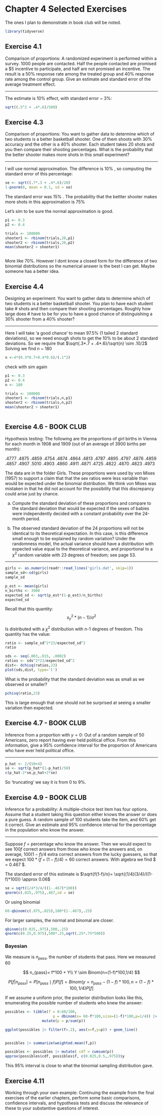 # Chapter 4 Selected Exercises

The ones I plan to demonstrate in book club will be noted.

```r
library(tidyverse)
```


## Exercise 4.1

Comparison of proportions: A randomized experiment is performed within a survey. 1000 people are contacted. Half the people contacted are promised a $5 incentive to participate, and half are not promised an incentive. The result is a 50% response rate among the treated group and 40% response rate among the control group. Give an estimate and standard error of the average treatment effect.

---

The estimate is 10% effect, with standard error ~ 3%:

```r
sqrt((.5^2 + .4*.6)/500)

```



## Exercise 4.3

Comparison of proportions: You want to gather data to determine which of two students is a better basketball shooter. One of them shoots with 30% accuracy and the other is a 40% shooter. Each student takes 20 shots and you then compare their shooting percentages. 
What is the probability that the better shooter makes more shots in this small experiment?

---

I will use normal approximation.  The difference is 10% , so computing the standard error of this percentage:

```r
se <- sqrt((.7*.3 + .4*.6)/20)
1-pnorm(0, mean = 0.1, sd = se)
```

The standard error was  15% .   The probability that the bettter shooter makes more shots in this approximation is 75%

Let's sim to be sure the normal approximation is good. 

```r
p1 <- 0.3
p2 <- 0.4

trials <- 100000
shooter1 <- rbinom(trials,20,p1)
shooter2 <- rbinom(trials,20,p2)
mean(shooter2 > shooter1)
 
```

More like 70%. However I dont know a closed form for the difference of two binomial distributions so the numerical answer is the best I can get. Maybe someone has a better idea.

## Exercise 4.4

Designing an experiment: You want to gather data to determine which of two students is a better basketball shooter. You plan to have each student take # shots and then compare their shooting percentages. Roughly how large does # have to be for you to have a good chance of distinguishing a 30% shooter from a 40% shooter?

---

Here I will take 'a good chance' to mean 97.5% (1 tailed 2 standard deviations), so we need enough shots to get the 10% to be about 2 standard deviations. So we require that $\sqrt{.3*.7 + .4*.6}/\sqrt{n} \sim .10/2$ Solving we find n ~ 180

```r
n <-4*(0.3*0.7+0.4*0.6)/(.1^2)

```

check with sim again

```r
p1 <- 0.3
p2 <- 0.4
n <- 180

trials <- 100000
shooter1 <- rbinom(trials,n,p1)
shooter2 <- rbinom(trials,n,p2)
mean(shooter2 > shooter1)
 
```

## Exercise 4.6 - BOOK CLUB
Hypothesis testing: The following are the proportions of girl births in Vienna for each month in 1908 and 1909 (out of an average of 3900 births per month):

.4777  .4875  .4859  .4754  .4874  .4864  .4813  .4787  .4895  .4797  .4876  .4859
.4857  .4907  .5010  .4903  .4860  .4911  .4871  .4725  .4822  .4870  .4823  .4973

The data are in the folder Girls. These proportions were used by von Mises (1957) to support a claim that that the sex ratios were less variable than would be expected under the binomial distribution. We think von Mises was mistaken in that he did not account for the possibility that this discrepancy could arise just by chance.

(a)  Compute the standard deviation of these proportions and compare to the standard deviation that would be expected if the sexes of babies were independently decided with a constant probability over the 24-month period.

(b)  The observed standard deviation of the 24 proportions will not be identical to its theoretical expectation. In this case, is this difference small enough to be explained by random variation? Under the randomness model, the actual variance should have a distribution with expected value equal to the theoretical variance, and proportional to a $\chi^2$ random variable with 23 degrees of freedom; see page 53.

---

```r
girls <- as.numeric(readr::read_lines('girls.dat', skip=1))
sample_sd<-sd(girls)
sample_sd
```

```r
p_est <- mean(girls)
n_births <- 3900
expected_sd <- sqrt(p_est*(1-p_est)/n_births)
expected_sd 
```

Recall that this quantity:
$$
s_y^2*(n-1)/\sigma^2
$$

Is distributed with a $\chi^2$ distribution with n-1 degrees of freedom.  This quantity has the value:

```r
ratio <- sample_sd^2*23/expected_sd^2
ratio
```



```r
sds <- seq(.003,.015, .0002)
ratios <- sds^2*23/expected_sd^2
dist<- dchisq(ratios,23)
plot(sds,dist, type='l')
```


What is the probability that the standard deviation was as small as we observed or smaller?

```r
pchisq(ratio,23)
```

This is large enough that one should not be surprised at seeing a smaller variation then expected.

## Exercise 4.7 - BOOK CLUB

Inference from a proportion with $y = 0$: Out of a random sample of 50 Americans, zero report
having ever held political office. From this information, give a 95% confidence interval for the
proportion of Americans who have ever held political office.

---

```r
p_hat <- 2/(50+4)
se <- sqrt(p_hat*(1-p_hat)/50)
c(p_hat-2*se,p_hat+2*se)

```

So 'truncating' we say it is from 0 to 9%.  


## Exercise 4.9 - BOOK CLUB

Inference for a probability: A multiple-choice test item has four options. Assume that a student
taking this question either knows the answer or does a pure guess. A random sample of 100
students take the item, and 60% get it correct. Give an estimate and 95% confidence interval for
the percentage in the population who know the answer.

---

Suppose $f$ = percentage who know the answer.  Then we would expect to see $100f$ correct answers from those who know the answers and, on average, $100(1-f)/4$ extra correct answers from the lucky guessers, so that we expect $100*(f + (1-f)/4)=60$ correct answers.  With algebra we find $\hat{f} = 0.467 $.

The standard error of this estimate is $\sqrt{f(1-f)/n}= \sqrt{(1/4)(3/4)/((1-f)*100)} \approx 0.06$ 

```r
se = sqrt(1/4*3/4/((1-.467)*100))
qnorm(c(.025,.975),.467,sd = se)
```

Or using binomial
```r
60-qbinom(c(.975,.025),100*(1-.467),.25) 
```

For larger samples, the normal and binomal are closer.

```r
qbinom(c(0.025,.975),500,.25)
qnorm(c(0.25,0.975),500*.25,sqrt(.25*.75*500))
```

### Bayesian

We measure is $n_{pass}$, the number of students that pass. Here we measured 60

$$
n_{pass}= f*100 +   Y\\
Y \sim Binom(n=(1-f)*100,1/4)
$$

 

$$
P[f | n_{pass}] \propto P[n_{pass}\mid f]P[f] = Binom(y=n_{pass}-(1-f)*100, n=(1-f)*100,1/4)P[f]
$$

If we assume a uniform prior, the posterior distribution looks like this, enumerating the possible number of students who knew the answer:

```r


possibles <- tibble(f = 0:60/100,
                      p = dbinom(x= 60-f*100,size=(1-f)*100,p=1/4)) |>
                 mutate(p = p/sum(p))

ggplot(possibles |> filter(f>.2), aes(x=f,y=p)) + geom_line()
 
```

```r
possibles |> summarize(weighted.mean(f,p))
```

```r
possibles <- possibles |> mutate( cdf = cumsum(p))
approx(possibles$cdf, possibles$f, c(0.025,0.5,.975))$y
```

This 95% interval is close to what the binomial sampling distribution gave. 




## Exercise 4.11

Working through your own example: Continuing the example from the final exercises of the
earlier chapters, perform some basic comparisons, confidence intervals, and hypothesis tests and
discuss the relevance of these to your substantive questions of interest.